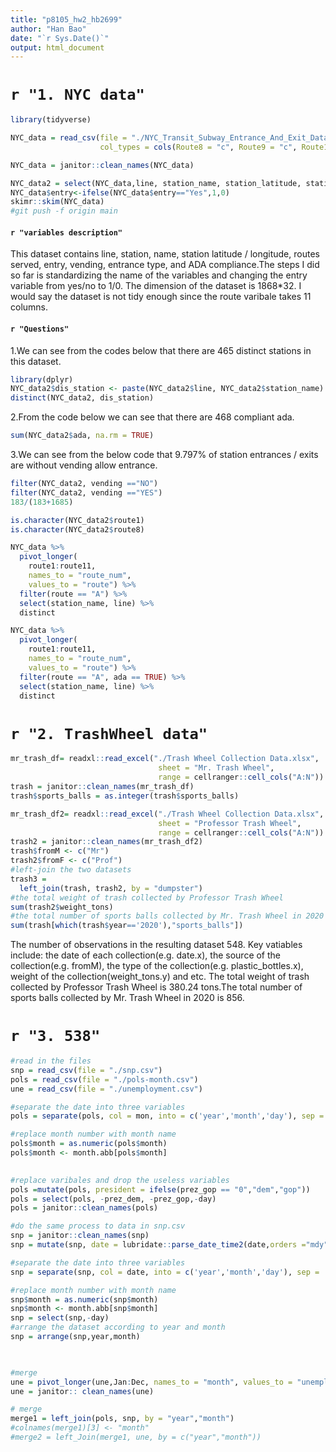```yaml
---
title: "p8105_hw2_hb2699"
author: "Han Bao"
date: "`r Sys.Date()`"
output: html_document
---
```

# `r "1. NYC data"`
```r
library(tidyverse)
```
```r
NYC_data = read_csv(file = "./NYC_Transit_Subway_Entrance_And_Exit_Data.csv",
                    col_types = cols(Route8 = "c", Route9 = "c", Route10 = "c", Route11 = "c"))

NYC_data = janitor::clean_names(NYC_data)
```


```r
NYC_data2 = select(NYC_data,line, station_name, station_latitude, station_longitude,entry, vending, entrance_type,ada, route1:route11)
NYC_data$entry<-ifelse(NYC_data$entry=="Yes",1,0)
skimr::skim(NYC_data)
#git push -f origin main
```



#### `r "variables description"`
This dataset contains line, station, name, station latitude / longitude, routes served, entry, vending, entrance type, and ADA compliance.The steps I did so far is standardizing the name of the variables and changing the entry variable from yes/no to 1/0. The dimension of the dataset is 1868*32. I would say the dataset is not tidy enough since the route varibale takes 11 columns.

#### `r "Questions"`
1.We can see from the codes below that there are 465 distinct stations in this dataset.

```r
library(dplyr)
NYC_data2$dis_station <- paste(NYC_data2$line, NYC_data2$station_name)
distinct(NYC_data2, dis_station)
```
2.From the code below we can see that there are 468 compliant ada.
```r
sum(NYC_data2$ada, na.rm = TRUE)
```
3.We can see from the below code that 9.797% of station entrances / exits are without vending allow entrance.
```r
filter(NYC_data2, vending =="NO")
filter(NYC_data2, vending =="YES")
183/(183+1685)
```
```r
is.character(NYC_data2$route1)
is.character(NYC_data2$route8)
```

```r
NYC_data %>% 
  pivot_longer(
    route1:route11,
    names_to = "route_num",
    values_to = "route") %>% 
  filter(route == "A") %>% 
  select(station_name, line) %>% 
  distinct

NYC_data %>% 
  pivot_longer(
    route1:route11,
    names_to = "route_num",
    values_to = "route") %>% 
  filter(route == "A", ada == TRUE) %>% 
  select(station_name, line) %>% 
  distinct
```
# `r "2. TrashWheel data"`
```r
mr_trash_df= readxl::read_excel("./Trash Wheel Collection Data.xlsx", 
                                 sheet = "Mr. Trash Wheel",
                                 range = cellranger::cell_cols("A:N"))
trash = janitor::clean_names(mr_trash_df)
trash$sports_balls = as.integer(trash$sports_balls)
```
```r
mr_trash_df2= readxl::read_excel("./Trash Wheel Collection Data.xlsx", 
                                 sheet = "Professor Trash Wheel",
                                 range = cellranger::cell_cols("A:N"))
trash2 = janitor::clean_names(mr_trash_df2)
trash$fromM <- c("Mr")
trash2$fromF <- c("Prof")
#left-join the two datasets
trash3 = 
  left_join(trash, trash2, by = "dumpster")
#the total weight of trash collected by Professor Trash Wheel
sum(trash2$weight_tons)
#the total number of sports balls collected by Mr. Trash Wheel in 2020
sum(trash[which(trash$year=='2020'),"sports_balls"])
```

The number of observations in the resulting dataset 548. Key vatiables include: the date of each collection(e.g. date.x), the source of the collection(e.g. fromM), the type of the collection(e.g. plastic_bottles.x), weight of the collection(weight_tons.y) and etc. The total weight of trash collected by Professor Trash Wheel is 380.24 tons.The total number of sports balls collected by Mr. Trash Wheel in 2020 is 856.

# `r "3. 538"`
```r
#read in the files
snp = read_csv(file = "./snp.csv")
pols = read_csv(file = "./pols-month.csv")
une = read_csv(file = "./unemployment.csv")
```
```r
#separate the date into three variables
pols = separate(pols, col = mon, into = c('year','month','day'), sep = '-')
```
```r
#replace month number with month name
pols$month = as.numeric(pols$month)
pols$month <- month.abb[pols$month]
 
```
```r
#replace varibales and drop the useless variables
pols =mutate(pols, president = ifelse(prez_gop == "0","dem","gop"))
pols = select(pols, -prez_dem, -prez_gop,-day)
pols = janitor::clean_names(pols)
```
```r
#do the same process to data in snp.csv
snp = janitor::clean_names(snp)
snp = mutate(snp, date = lubridate::parse_date_time2(date,orders ="mdy", cutoff_2000 = 23))
```
```r
#separate the date into three variables
snp = separate(snp, col = date, into = c('year','month','day'), sep = '-')
```
```r
#replace month number with month name
snp$month = as.numeric(snp$month)
snp$month <- month.abb[snp$month]
snp = select(snp,-day)
#arrange the dataset according to year and month
snp = arrange(snp,year,month)

 
```
```r
#merge 
une = pivot_longer(une,Jan:Dec, names_to = "month", values_to = "unemployment_rate") 
une = janitor:: clean_names(une)
```
```r
# merge 
merge1 = left_join(pols, snp, by = "year","month")
#colnames(merge1)[3] <- "month"
#merge2 = left_Join(merge1, une, by = c("year","month"))
```








